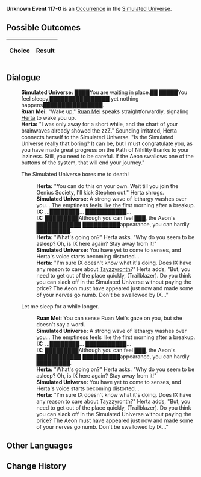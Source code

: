 {{Simulated Universe Event Infobox
|title         = Unknown Event 117-0
|image         = undefined.png
|type          =
|domains_su    = 
|domains_ext   = 
|domains_swarm = 
|domains_gng   = 
|requirements  =
|prev          = 
|next          = 
|indexRewards  =
|characters    = Herta;Ruan Mei;Tayzzyronth
}}
'''Unknown Event 117-0''' is an [[Simulated Universe/Occurrence|Occurrence]] in the [[Simulated Universe]].

==Possible Outcomes==
{| class="article-table"
!Choice
!Result

|}

<!--
==Gameplay Notes==

-->
==Dialogue==
{{Dialogue Start}}
:'''Simulated Universe:''' ████You are waiting in place.██ █████You feel sleepy,████████████████ yet nothing happens████████████████.
:'''Ruan Mei:''' "Wake up," [[Ruan Mei]] speaks straightforwardly, signaling [[Herta]] to wake you up.
:'''Herta:''' "I was only away for a short while, and the chart of your brainwaves already showed the zzZ." Sounding irritated, Herta connects herself to the Simulated Universe. "Is the Simulated Universe really that boring? It can be, but I must congratulate you, as you have made great progress on the Path of Nihility thanks to your laziness. Still, you need to be careful. If the Aeon swallows one of the buttons of the system, that will end your journey."
:{{DIcon|Arrow}} The Simulated Universe bores me to death!
::'''Herta:''' "You can do this on your own. Wait till you join the Genius Society, I'll kick Stephen out." Herta shrugs.
::'''Simulated Universe:''' A strong wave of lethargy washes over you... The emptiness feels like the first morning after a breakup.
::'''IX:''' ...████████... ███████████...
::'''IX:''' █████████Although you can feel ███, the Aeon's ████████████ ██████████appearance, you can hardly █████████.
::'''Herta:''' "What's going on?" Herta asks. "Why do you seem to be asleep? Oh, is IX here again? Stay away from it!"
::'''Simulated Universe:''' You have yet to come to senses, and Herta's voice starts becoming distorted...
::'''Herta:''' "I'm sure IX doesn't know what it's doing. Does IX have any reason to care about [[Tayzzyronth]]?" Herta adds, "But, you need to get out of the place quickly, (Trailblazer). Do you think you can slack off in the Simulated Universe without paying the price? The Aeon must have appeared just now and made some of your nerves go numb. Don't be swallowed by IX..."
:{{DIcon|Arrow}} Let me sleep for a while longer.
::'''Ruan Mei:''' You can sense Ruan Mei's gaze on you, but she doesn't say a word.
::'''Simulated Universe:''' A strong wave of lethargy washes over you... The emptiness feels like the first morning after a breakup.
::'''IX:''' ...████████... ███████████...
::'''IX:''' █████████Although you can feel ███, the Aeon's ████████████ ██████████appearance, you can hardly █████████.
::'''Herta:''' "What's going on?" Herta asks. "Why do you seem to be asleep? Oh, is IX here again? Stay away from it!"
::'''Simulated Universe:''' You have yet to come to senses, and Herta's voice starts becoming distorted...
::'''Herta:''' "I'm sure IX doesn't know what it's doing. Does IX have any reason to care about Tayzzyronth?" Herta adds, "But, you need to get out of the place quickly, (Trailblazer). Do you think you can slack off in the Simulated Universe without paying the price? The Aeon must have appeared just now and made some of your nerves go numb. Don't be swallowed by IX..."
{{Dialogue End}}

==Other Languages==
{{Other Languages
|en    = 
|zhs   = 
|zht   = 
|ja    = 
|ko    = 
|es    = 
|fr    = 
|ru    = 
|th    = 
|vi    = 
|de    = 
|id    = 
|pt    = 
}}

==Change History==
{{Change History|1.0}}
